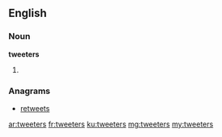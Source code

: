 ==English==

===Noun===
'''tweeters'''

# {{plural of|[[tweeter]]}}

===Anagrams===
* [[retweets#English|retweets]]

[[ar:tweeters]]
[[fr:tweeters]]
[[ku:tweeters]]
[[mg:tweeters]]
[[my:tweeters]]